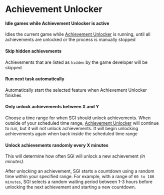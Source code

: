 # Achievement Unlocker

#### Idle games while Achievement Unlocker is active

Idles the current game while [Achievement Unlocker](/docs/features/achievement-unlocker) is running, until all achievements are unlocked or the process is manually stopped

#### Skip hidden achievements

Achievements that are listed as `hidden` by the game developer will be skipped

#### Run next task automatically

Automatically start the selected feature when Achievement Unlocker finishes

#### Only unlock achievements between X and Y

Choose a time range for when SGI should unlock achievements. When outside of your scheduled time range, [Achievement Unlocker](/docs/features/achievement-unlocker) will continue to run, but it will not unlock achievements. It will begin unlocking achievements again when back inside the scheduled time range

#### Unlock achievements randomly every X minutes

This will determine how often SGI will unlock a new achievement _(in minutes)_.

After unlocking an achievement, SGI starts a countdown using a random time within your specified range. For example, with a range of `60 to 180 minutes`, SGI selects a random waiting period between 1-3 hours before unlocking the next achievement and starting a new countdown.